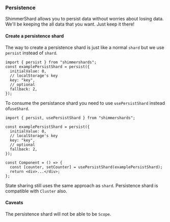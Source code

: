 ### Persistence

ShimmerShard allows you to persist data without worries about losing data. We'll be keeping the all data that you want. Just keep it there!

#### Create a persistence shard

The way to create a persistence shard is just like a normal `shard` but we use `persist` instead of `shard`.

```tsx
import { persist } from "shimmershards";
const examplePersistShard = persist({
  initialValue: 0,
  // localStorage's key
  key: "key",
  // optional
  fallback: 2,
});
```

To consume the persistance shard you need to use `usePersistShard` instead of`useShard`.

```tsx
import { persist, usePersistShard } from "shimmershards";

const examplePersistShard = persist({
  initialValue: 0,
  // localStorage's key
  key: "key",
  // optional
  fallback: 2,
});

const Component = () => {
  const [counter, setCounter] = usePersistShard(examplePersistShard);
  return <div>...</div>;
};
```

State sharing still uses the same approach as `shard`.
Persistence shard is compatible with `Cluster` also.

#### Caveats

The persistence shard will not be able to be `Scope`.
